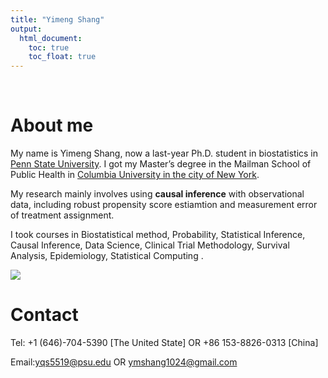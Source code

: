 ```yaml
---
title: "Yimeng Shang"
output: 
  html_document:
    toc: true
    toc_float: true
---
```


<br/>

# About me
My name is Yimeng Shang, now a last-year Ph.D. student in biostatistics in [Penn State University](https://med.psu.edu/biostatistics-phd). I got my Master's degree in the Mailman School of Public Health in [Columbia University in the city of New York](https://www.columbia.edu/). 

My research mainly involves using <b>causal inference</b> with observational data, including robust propensity score estiamtion and measurement error of treatment assignment. 

I took courses in Biostatistical method, Probability, Statistical Inference, Causal Inference, Data Science, Clinical Trial Methodology, Survival Analysis, Epidemiology, Statistical Computing
<!-- , Machine Learning and Data Mining -->.

<!-- Learn more from [here](aboutme.html) and from my [resume](curriculum_vitae.pdf). -->

![](IMG_2433.JPG)

# Contact
Tel: +1 (646)-704-5390 [The United State] OR +86 153-8826-0313 [China]

Email:<yqs5519@psu.edu> OR <ymshang1024@gmail.com>

